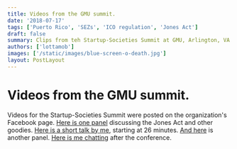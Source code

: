 ```yaml
---
title: Videos from the GMU summit.
date: '2018-07-17'
tags: ['Puerto Rico', 'SEZs', 'ICO regulation', 'Jones Act']
draft: false
summary: Clips from teh Startup-Societies Summit at GMU, Arlington, VA.
authors: ['lottamob']
images: ['/static/images/blue-screen-o-death.jpg']
layout: PostLayout
---
```

# Videos from the GMU summit.

Videos for the Startup-Societies Summit were posted on the organization's Facebook page. [Here is one panel](https://www.facebook.com/startsocieties/videos/2105232349691740/) discussing the Jones Act and other goodies. [Here is a short talk by me](https://www.facebook.com/startsocieties/videos/2076922165856092/), starting at 26 minutes. [And here](https://www.facebook.com/startsocieties/videos/2076479612567014/) is another panel. [Here is me chatting](https://www.facebook.com/startsocieties/videos/2092083907673251/) after the conference.
